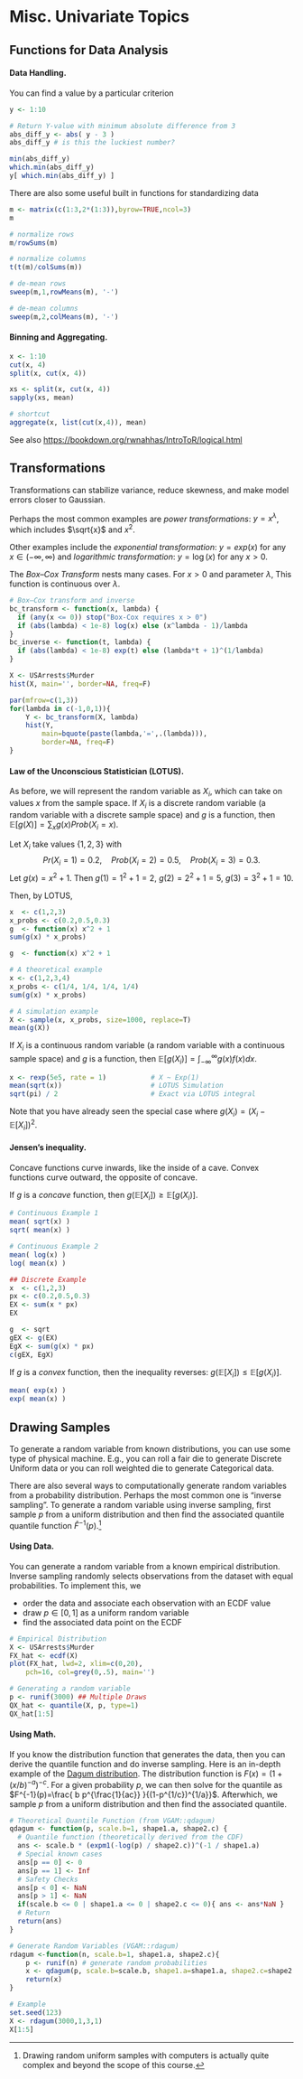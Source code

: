 # Misc. Univariate Topics


## Functions for Data Analysis

#### **Data Handling**. {-}

You can find a value by a particular criterion
```r
y <- 1:10

# Return Y-value with minimum absolute difference from 3
abs_diff_y <- abs( y - 3 ) 
abs_diff_y # is this the luckiest number?

min(abs_diff_y)
which.min(abs_diff_y)
y[ which.min(abs_diff_y) ]
```


There are also some useful built in functions for standardizing data
```r
m <- matrix(c(1:3,2*(1:3)),byrow=TRUE,ncol=3)
m

# normalize rows
m/rowSums(m)

# normalize columns
t(t(m)/colSums(m))

# de-mean rows
sweep(m,1,rowMeans(m), '-')

# de-mean columns
sweep(m,2,colMeans(m), '-')
```


#### **Binning and Aggregating**. {-}

```r
x <- 1:10
cut(x, 4)
split(x, cut(x, 4))
```

```r
xs <- split(x, cut(x, 4))
sapply(xs, mean)

# shortcut
aggregate(x, list(cut(x,4)), mean)
```

See also <https://bookdown.org/rwnahhas/IntroToR/logical.html>


## Transformations

Transformations can stabilize variance, reduce skewness, and make model errors closer to Gaussian.

Perhaps the most common examples are *power transformations*: $y= x^\lambda$, which includes $\sqrt{x}$ and $x^2$.

Other examples include the *exponential transformation*: $y=exp(x)$ for any $x\in (-\infty, \infty)$ and *logarithmic transformation*: $y=\log(x)$ for any $x>0$.

The *Box–Cox Transform* nests many cases. For $x>0$ and parameter $\lambda$,
\begin{eqnarray}
y=\begin{cases}
\dfrac{x^\lambda-1}{\lambda}, & \lambda\neq 0,\\
\log x, & \lambda=0.
\end{cases}
\end{eqnarray}
This function is continuous over $\lambda$.

```r
# Box–Cox transform and inverse
bc_transform <- function(x, lambda) {
  if (any(x <= 0)) stop("Box-Cox requires x > 0")
  if (abs(lambda) < 1e-8) log(x) else (x^lambda - 1)/lambda
}
bc_inverse <- function(t, lambda) {
  if (abs(lambda) < 1e-8) exp(t) else (lambda*t + 1)^(1/lambda)
}

X <- USArrests$Murder
hist(X, main='', border=NA, freq=F)

par(mfrow=c(1,3))
for(lambda in c(-1,0,1)){
    Y <- bc_transform(X, lambda)
    hist(Y, 
        main=bquote(paste(lambda,'=',.(lambda))),
        border=NA, freq=F)
}
```

#### **Law of the Unconscious Statistician (LOTUS)**. {-}

As before, we will represent the random variable as $X_{i}$, which can take on values $x$ from the sample space. If $X_{i}$ is a discrete random variable (a random variable with a discrete sample space) and $g$ is a function, then
$\mathbb E[g(X)] = \sum_x g(x)Prob(X_{i}=x)$.

:::{.callout-note icon=false collapse="true"}
Let $X_{i}$ take values $\{1,2,3\}$ with
$$
Pr(X_{i}=1)=0.2,\quad Prob(X_{i}=2)=0.5,\quad Prob(X_{i}=3)=0.3.
$$
Let $g(x)=x^2+1$. Then $g(1)=1^2+1=2$, $g(2)=2^2+1=5$, $g(3)=3^2+1=10$. 

Then, by LOTUS,
\begin{eqnarray}
\mathbb E[g(X_{i})]=\sum_x g(x)Prob(X_{i}=x)
&=& g(1)\cdot 0.2 + g(2)\cdot 0.5 + g(3)\cdot 0.3 \\
&=& 2 \cdot 0.2 + 5 \cdot 0.5 + 10 \cdot 0.3 \\
&=& 0.4 + 2.5 + 3 = 5.9.
\end{eqnarray}
```r
x  <- c(1,2,3)
x_probs <- c(0.2,0.5,0.3)
g  <- function(x) x^2 + 1
sum(g(x) * x_probs) 
```
:::

```r
g  <- function(x) x^2 + 1

# A theoretical example
x <- c(1,2,3,4)
x_probs <- c(1/4, 1/4, 1/4, 1/4)
sum(g(x) * x_probs) 

# A simulation example
X <- sample(x, x_probs, size=1000, replace=T)
mean(g(X))
```

:::{.callout-tip icon=false collapse="true"}
If $X_{i}$ is a continuous random variable (a random variable with a continuous sample space) and $g$ is a function, then
$\mathbb E[g(X_{i})] = \int_{-\infty}^{\infty} g(x)f(x) dx$.
```r
x <- rexp(5e5, rate = 1)           # X ~ Exp(1)
mean(sqrt(x))                      # LOTUS Simulation
sqrt(pi) / 2                       # Exact via LOTUS integral
```
:::

Note that you have already seen the special case where $g(X_{i})=\left(X_{i}-\mathbb{E}[X_{i}]\right)^2$.

#### **Jensen’s inequality**. {-}

Concave functions curve inwards, like the inside of a cave.
Convex functions curve outward, the opposite of concave.

If $g$ is a *concave* function, then $g(\mathbb E[X_{i}]) \geq \mathbb E[g(X_{i})]$.
```r
# Continuous Example 1
mean( sqrt(x) )
sqrt( mean(x) ) 

# Continuous Example 2
mean( log(x) )
log( mean(x) ) 
```

```r
## Discrete Example
x  <- c(1,2,3)
px <- c(0.2,0.5,0.3)
EX <- sum(x * px)
EX

g  <- sqrt
gEX <- g(EX)
EgX <- sum(g(x) * px)
c(gEX, EgX)
```


If $g$ is a *convex* function, then the inequality reverses: $g(\mathbb E[X_{i}]) \leq \mathbb E[g(X_{i})]$.
```r
mean( exp(x) )
exp( mean(x) )  
```

## Drawing Samples

To generate a random variable from known distributions, you can use some type of physical machine. E.g., you can roll a fair die to generate Discrete Uniform data or you can roll weighted die to generate Categorical data.

There are also several ways to computationally generate random variables from a probability distribution. Perhaps the most common one is "inverse sampling". To generate a random variable using inverse sampling, first sample $p$ from a uniform distribution and then find the associated quantile  quantile function $\widehat{F}^{-1}(p)$.^[Drawing random uniform samples with computers is actually quite complex and beyond the scope of this course.]


#### **Using Data**. {-}

You can generate a random variable from a known empirical distribution. Inverse sampling randomly selects observations from the dataset with equal probabilities. To implement this, we 

* order the data and associate each observation with an ECDF value
* draw $p \in [0,1]$ as a uniform random variable
* find the associated data point on the ECDF

```r
# Empirical Distribution
X <- USArrests$Murder
FX_hat <- ecdf(X)
plot(FX_hat, lwd=2, xlim=c(0,20),
    pch=16, col=grey(0,.5), main='')

# Generating a random variable
p <- runif(3000) ## Multiple Draws
QX_hat <- quantile(X, p, type=1)
QX_hat[1:5]
```

#### **Using Math**. {-}

If you know the distribution function that generates the data, then you can derive the quantile function and do inverse sampling. Here is an in-depth example of the [Dagum distribution](https://en.wikipedia.org/wiki/Dagum_distribution). The distribution function is $F(x)=(1+(x/b)^{-a})^{-c}$. For a given probability $p$, we can then solve for the quantile as $F^{-1}(p)=\frac{ b p^{\frac{1}{ac}} }{(1-p^{1/c})^{1/a}}$. Afterwhich, we sample $p$ from a uniform distribution and then find the associated quantile.

```r
# Theoretical Quantile Function (from VGAM::qdagum)
qdagum <- function(p, scale.b=1, shape1.a, shape2.c) {
  # Quantile function (theoretically derived from the CDF)
  ans <- scale.b * (expm1(-log(p) / shape2.c))^(-1 / shape1.a)
  # Special known cases
  ans[p == 0] <- 0
  ans[p == 1] <- Inf
  # Safety Checks
  ans[p < 0] <- NaN
  ans[p > 1] <- NaN
  if(scale.b <= 0 | shape1.a <= 0 | shape2.c <= 0){ ans <- ans*NaN }
  # Return
  return(ans)
}

# Generate Random Variables (VGAM::rdagum)
rdagum <-function(n, scale.b=1, shape1.a, shape2.c){
    p <- runif(n) # generate random probabilities
    x <- qdagum(p, scale.b=scale.b, shape1.a=shape1.a, shape2.c=shape2.c) #find the inverses
    return(x)
}

# Example
set.seed(123)
X <- rdagum(3000,1,3,1)
X[1:5]
```

